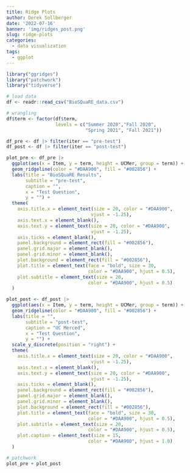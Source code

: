 ```yaml
---
title: Ridge Plots
author: Derek Sollberger
date: '2022-07-16'
banner: 'img/ridges_post.png'
slug: ridge-plots
categories:
  - data visualization
tags:
  - ggplot
---
```


```r
library("ggridges")
library("patchwork")
library("tidyverse")
```

```r
# load data
df <- readr::read_csv("BioSQuaRE_data.csv")
```

```r
# wrangling
df$term <- factor(df$term,
                  levels = c("Summer 2020","Fall 2020",
                             "Spring 2021", "Fall 2021"))

df_pre <- df |> filter(iter == "pre-test")
df_post <- df |> filter(iter == "post-test")
```

```r
plot_pre <- df_pre |>
  ggplot(aes(x = Item, y = term, height = UCMer, group = term)) +
  geom_ridgeline(color = "#DAA900", fill = "#002856") +
  labs(title = "BioSQuaRE Results",
       subtitle = "pre-test",
       caption = "",
       x = "Test Question",
       y = "") +
  theme(
    axis.title.x = element_text(size = 20, color = "#DAA900",
                               vjust = -1.25),
    axis.text.x = element_blank(),
    axis.text.y = element_text(size = 20, color = "#DAA900",
                               vjust = -1.25),
    axis.ticks = element_blank(),
    panel.background = element_rect(fill = "#002856"),
    panel.grid.major = element_blank(),
    panel.grid.minor = element_blank(),
    plot.background = element_rect(fill = "#002856"),
    plot.title = element_text(face = "bold", size = 30,
                              color = "#DAA900", hjust = 0.5),
    plot.subtitle = element_text(size = 20,
                              color = "#DAA900", hjust = 0.5)
  )
```

```r
plot_post <- df_post |>
  ggplot(aes(x = Item, y = term, height = UCMer, group = term)) +
  geom_ridgeline(color = "#DAA900", fill = "#002856") +
  labs(title = "",
       subtitle = "post-test",
       caption = "UC Merced",
       x = "Test Question",
       y = "") +
  scale_y_discrete(position = "right") +
  theme(
    axis.title.x = element_text(size = 20, color = "#DAA900",
                               vjust = -1.25),
    axis.text.x = element_blank(),
    axis.text.y = element_text(size = 20, color = "#DAA900",
                               vjust = -1.25),
    axis.ticks = element_blank(),
    panel.background = element_rect(fill = "#002856"),
    panel.grid.major = element_blank(),
    panel.grid.minor = element_blank(),
    plot.background = element_rect(fill = "#002856"),
    plot.title = element_text(face = "bold", size = 30,
                              color = "#DAA900", hjust = 0.5),
    plot.subtitle = element_text(size = 20,
                              color = "#DAA900", hjust = 0.5),
    plot.caption = element_text(size = 15,
                              color = "#DAA900", hjust = 1.0)
  )
```

```r
# patchwork
plot_pre + plot_post
```

